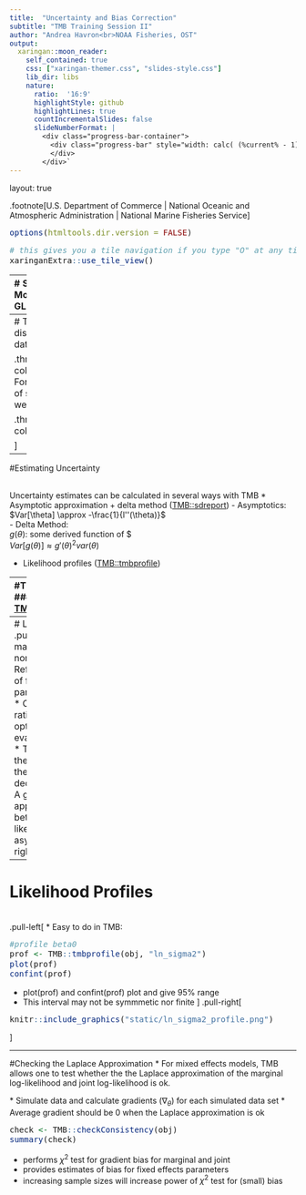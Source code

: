 ```yaml
---
title:  "Uncertainty and Bias Correction"
subtitle: "TMB Training Session II"
author: "Andrea Havron<br>NOAA Fisheries, OST"
output:
  xaringan::moon_reader:
    self_contained: true
    css: ["xaringan-themer.css", "slides-style.css"]
    lib_dir: libs
    nature:
      ratio:  '16:9'
      highlightStyle: github
      highlightLines: true
      countIncrementalSlides: false
      slideNumberFormat: |
        <div class="progress-bar-container">
          <div class="progress-bar" style="width: calc( (%current% - 1) / (%total% - 1) * 100%);">
          </div>
        </div>`
---
```


layout: true

.footnote[U.S. Department of Commerce | National Oceanic and Atmospheric Administration | National Marine Fisheries Service]


<style type="text/css">

code.cpp{
  font-size: 14px;
}
code.r{
  font-size: 14px;
}


</style>


```r
options(htmltools.dir.version = FALSE)
```

```r
# this gives you a tile navigation if you type "O" at any time
xaringanExtra::use_tile_view()
```

---
# Spatial Model via GLMM
<br>

.three-column[
For a set of species weights
\begin{align}
  y_{i} &\sim f(g^{-1}(\eta_{i})) \\
  \eta_{i} &= \beta_{0} + \omega_{i} \\
  \omega &\sim MVN(0,\Sigma) \\
  &\\
  L(\omega) &= \frac{|\Sigma|^{-1/2}}{\sqrt{(2\pi)^{n}}}exp\Big(-\frac{1}{2}\omega^{T}\Sigma^{-1}\omega\Big)\\
  &\\
  \Sigma &= \sigma^{2}_{\omega}matern(\phi, \nu=1)
\end{align}
]

.three-column[
```r
knitr::include_graphics("static/MatCovfun1.png")
```

]

.three-column[
```r
knitr::include_graphics("static/spatial-map.png")
```

]
---
# Tweedie distributed data
<br>

.three-column[
For a set of species weights
\begin{align}
  y_{i} &\sim Tweedie(\mu_{i}, \phi, power) \\
  \mu_{i} &= exp(\eta_{i})\\
  \eta_{i} &= \beta_{0} + \omega_{i} \\
  \omega &\sim MVN(0,\Sigma) \\
  &\\
  L(\omega) &= \frac{|\Sigma|^{-1/2}}{\sqrt{(2\pi)^{n}}}exp\Big(-\frac{1}{2}\omega^{T}\Sigma^{-1}\omega\Big)\\
  &\\
  \Sigma &= \sigma^{2}_{\omega}matern(\phi, \nu=1)
\end{align}
]

.three-column[
```r
knitr::include_graphics("static/tweedie-hist.png")
```
]
.three-column[
```r
knitr::include_graphics("static/tweedie-map.png")
```

]
---
#Estimating Uncertainty<br><br>

Uncertainty estimates can be calculated in several ways with TMB
 * Asymptotic approximation + delta method ([TMB::sdreport](https://rdrr.io/cran/TMB/man/sdreport.html))
  - Asymptotics: <br>
  $Var[\theta] \approx -\frac{1}{l''(\theta)}$
  <br>
  - Delta Method: <br>
  $g(\theta)$: some derived function of $\theta <br>
  $Var[g(\theta)] \approx g'(\theta)^2var(\theta)$

 * Likelihood profiles ([TMB::tmbprofile](https://rdrr.io/cran/TMB/man/tmbprofile.html))

---
#TMB::sdreport
#### [TMB::as.list.sdreport](https://rdrr.io/cran/TMB/man/as.list.sdreport.html) 

.pull-left[
```r
sdr <- sdreport(obj)
df <- data.frame(
  omega.est = as.list(sdr, "Estimate")$omega,
  omega.se = as.list(sdr, "Std. Error")$omega,
  conf.lower = omega.est - qnorm(.975)*omega.se,
  conf.upper = omega.est + qnorm(.975)*omega.se)
ggplot(df, aes(x = 1:400, y = omega.est)) +
  geom_point() +
  geom_ribbon(aes(x = 1:400, ymin = conf.lower, 
                  ymax = conf.upper, fill = "band"), 
              alpha = 0.3) +
  scale_fill_manual("", values = "grey20") +
  ylab("omega") + xlab("") +
  theme_classic() + 
  theme(legend.position = "none")
```
]

.pull-right[
```r
knitr::include_graphics("static/omega-confint.png")
```

]
---
# Lkelihood Profiles
<br>
.pull-left[
* Does not make the asymptotic normal assumption
* Refit model at series of fixed values for parameter of interest 
* Calculate likelihood ratio tests between optimum and re-evaluated likelihoods
* The 95% LRCI is the point at which the log-likelihoods decreases by 1.92
* A good (but slower) approach that works better when likelihood profile is asymmetric
\begin{align}
LRT &\sim \chi^2_{df=1, 0.95}\\ 
\chi^{2}_{1,0.95} &\approx 3.84\\
3.84/2 &= 1.92
\end{align}
]
.pull-right[
```r
knitr::include_graphics("static/millar-profile.png")
```
.small[source: Millar, R.B. 2011. Maximum likelihood estimation and inference, pg. 59]
]

---
# Likelihood Profiles
<br>
.pull-left[
* Easy to do in TMB: 
```r
#profile beta0
prof <- TMB::tmbprofile(obj, "ln_sigma2")
plot(prof)
confint(prof)
```
* plot(prof) and confint(prof) plot and give 95% range
* This interval may not be symmmetic nor finite
]
.pull-right[
```r
knitr::include_graphics("static/ln_sigma2_profile.png")
```
]

---

#Checking the Laplace Approximation
* For mixed effects models, TMB allows one to test whether the the Laplace approximation of the marginal log-likelihood and joint log-likelihood is ok.

\begin{align}
E [\nabla_{θ}f(y,u;\theta)] = 0\\
E [\nabla_{θ}  \int f(y,u))du ] = 0
\end{align}
* Simulate data and calculate gradients $(\nabla_{\theta})$ for each simulated data set
* Average gradient should be $0$ when the Laplace approximation is ok
```r
check <- TMB::checkConsistency(obj)
summary(check)
```
* performs $\chi^2$ test for gradient bias for marginal and joint
* provides estimates of bias for fixed effects parameters
* increasing sample sizes will increase power of $\chi^2$ test for (small) bias 
